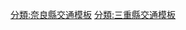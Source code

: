 {{高速公路
|模板名稱= 名阪國道
|模板闊度=
|名稱= {{Ja_Route_Sign|25|width=20}} {{Ja Exp Route Sign|E25}} [[名阪國道]]
|公路類別= 
|代表色= green
|代表色1= 
|代表色2= 
|交流道列表 = (1)[[龜山IC]]（連接[[東名阪自動車道|東名阪道]]） - (34)[[伊勢關IC]]（連接[[伊勢自動車道|伊勢道]]） - (2)[[關IC (三重縣)|關IC]] - (3)[[久我IC]] - (4)[[向井IC]] - (5)[[板屋IC]] - (6)[[南在家IC]] - (7)[[伊賀交流道]] - [[伊賀SA]] - (8)[[上柘植IC]] - (9)[[下柘植IC]] - (10)[[御代IC]] - (11)[[壬生野IC]] - (12)[[伊賀一之宮交流道]] - (13)[[中瀨IC]] - (14)[[友生IC]] - (15)[[上野東IC]] - (16)[[上野IC]] - (17)[[大內IC (三重縣)|大內IC]] - (18)[[白樫IC]] - (19)[[治田IC]] - (20)[[五月橋IC]]/''[[五月橋SA]]''（SA已停用） - (21)[[山添IC]] - (22)[[神野口IC]] - (23)[[小倉IC]] - (24)[[針IC]]/[[針T、R、S道之驛]] - (25)[[一本松IC (奈良縣)|一本松IC]] - (26)[[福住IC (奈良縣)|福住IC]] - [[高峰SA]] - (27)[[五谷IC]] - (28)[[天理東IC]] - (29)[[天理IC]]（連接[[西名阪自動車道|西名阪道]]）
}}
<noinclude>
[[分類:奈良縣交通模板]]
[[分類:三重縣交通模板]]
[[分類:日本高速公路| ]]
</noinclude>